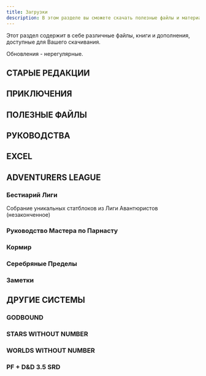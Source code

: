 ```yaml
---
title: Загрузки
description: В этом разделе вы сможете скачать полезные файлы и материалы по D&D
---
```


Этот раздел содержит в себе различные файлы, книги и дополнения, доступные для Вашего скачивания.

Обновления - нерегулярные.

## СТАРЫЕ РЕДАКЦИИ




## ПРИКЛЮЧЕНИЯ

<file file="remix_drakonyego_kusha_v_0_97.pdf" title="Драконий Куш - Ремикс Александриана"/>

## ПОЛЕЗНЫЕ ФАЙЛЫ

<file file="basic-player-manual.pdf" title="Базовое руководство игрока"/>

<File file="lance-troop-rules-draft-1.pdf" title="Заметка про правила отряда"/>

<File file="eldritch-knight-095-beta-29052021.pdf" title="ЛУЧНИК ЗАКЛИНАТЕЛЬ [ELDRITCH 
ARCHER]"/>

<File file="eldritch-knight-081-beta-29102020.pdf" title="Лучник и Рыцарь Заклинатели"/>


<File file="rosette-stone-osr-hackandslash.pdf" title="Розетский камень OSR" />

<File file="palant-guide-to-exploration-v07-2021.pdf" title="Путешествие и исследование - РАСШИРЕННЫЕ ПРАВИЛА ПЯТОЙ РЕДАКЦИИ "/>

<File file="palant-wilderness-survival-guide-v0995-11112022-rev12.pdf" title="Руководство Паланта по дикой местности, путешествиям и исследованию"/>

<File file="phb5e-alpha.pdf" title="Альфа версия Книги игрока"/>


<File file="campaigncartographer3-rus-guide.pdf" title="Руководство по Campaign Cartographer 3+ на русском языке"/>


<File file="mulmaster-city-guide.pdf" title="Описание Мулмастера (на английском)"/>

<File file="5e_nautical_aderntures_v2.pdf" title="Правила для морских путешествий от Old Dungeon Master, версия 2"/>

<File file="Памятка - Игрокам - Как действовать.pdf" title="Памятка - Игрокам - Как действовать"/>

<File file="Памятка_Игрокам_Как_действовать.pdf" title="Памятка - Игрокам - Как действовать"/>

<File file="angry-gm-core-mechanic-rus.docx" title="ОСНОВНАЯ МЕХАНИКА ЗЛОГО ГМ-А"/>


## РУКОВОДСТВА

<File file="MULTIVERSE_CHRONOLOGY.pdf" title="Хронология Мультивселенной"/>


<File file="hexcrawl-rules-5e-alexandrian.pdf" title="Правила гекскраула для пятой редакции от Александриана"/>

<File file="bgdia_primer_0.9.pdf" title="Праймер кампании Лиги Авантюристов Врата Балдура: Нисхождение в Авернус"/>


<File file="palant-guide-item-crafting-chapter-2-additional-rules-v041-07122019.pdf" title="Старый черновик правил изготовления предметов"/>

<File file="06_combat_rules_variant.docx" title="Старый черновик измененных правил сражения, в формате docx"/>

<File file="06_combat_rules_variant_v.0.8_alpha.docx" title="Старый черновик измененных правил сражения версия 0.8, в формате docx"/>

<File file="E5E_MARTIAL_TRADITIONS_SCHOOLS_TECHNIQUES_MANEUVERS_RUS_REV03_05052023.pdf" title="ВОИНСКИЕ ТРАДИЦИИ, БОЕВЫЕ ШКОЛЫ, ТЕХНИКИ, ПРИЕМЫ"/>

<File file="06_combat_rules_variant_v.0.8_alpha.pdf" title="Старый черновик измененных правил сражения версия 0.8, в формате pdf"/>


<File file="aethan-guide-to-seafaring-draft.pdf" title="Руководство Эйтана по мореплаванию, черновик"/>

## EXCEL

<File file="healing-herbalism-generator.xls" title="ГЕНЕРАТОР ЛЕЧЕНИЯ И ГЕРБАЛИЗМА"/>

## ADVENTURERS LEAGUE

<File file="al-backgrounds-compendium-097.pdf" title="Собрание предысторий Лиги Авантюристов 0.97"/>

<File file="al-backgrounds-compendium-101.pdf" title="Собрание предысторий Лиги Авантюристов 1.01"/>

<File file="al-backgrounds-compendium-102.pdf" title="Собрание предысторий Лиги Авантюристов 1.02"/>

<File file="al-backgrounds-compendium-110.pdf" title="Собрание предысторий Лиги Авантюристов 1.10"/>

<File file="al-backgrounds-compendium-111.docx" title="Собрание предысторий Лиги Авантюристов 1.11 docx"/>

<File file="al-compendium-of-al-backgrounds-rus-v.0.9.0.pdf" title="Собрание предысторий Лиги Авантюристов 0.90 (на русском языке)"/>

<File file="al_backgrounds_rus_v1-0_1.pdf" title="Собрание предысторий Лиги Авантюристов 1.01 (на русском языке, r00t edition)"/>


### Бестиарий Лиги

Собрание уникальных статблоков из Лиги Авантюристов (незаконченное)

<File file="al_tome_of_foes-v-0-6-3.pdf" title="Бестиарий Лиги Авантюристов"/>


### Руководство Мастера по Парнасту

<File file="parnast.pdf" title="ПАРНАСТ В 1491 ЛД Описание города и основных персонажей в нем."/>


<File file="parnast-master-guide-.pdf" title="Руководство Мастера по Парнасту"/>

### Кормир

<File file="cormyr-1493-dr-work-in-progress-issue-1.pdf" title="КОРМИР В 1493 ЛД"/>

### Серебряные Пределы

<File file="silver-marches.pdf" title="Серебряные Пределы в 1493 ЛД"/>

<File file="deadlymarches.docx" title="Смертельные Пределы в 1493 ЛД - docx"/>

### Заметки

<File file="cdnd-5e-d0b8-osr.pdf" title="D&D 5e и OSR"/>


## ДРУГИЕ СИСТЕМЫ


### GODBOUND

<File file="godbound_free_ru_20191116.pdf" title="Godbound (бесплатная версия), перевод на русский"/>

### STARS WITHOUT NUMBER

<File file="stars_without_number_rus_rus.pdf" title="Бесчисленные звезды"/>

### WORLDS WITHOUT NUMBER

<File file="worlds-without-number-player-book.docx" title="Бесчисленные миры, книга игрока"/>

### PF + D&D 3.5 SRD

<File file="sbornik-osnovnyh-pravil-versiya-0.82-rolevaya-igra-r-pathfinder.docx" title="Сборник основных правил (PF 1 like), v.0.82"/>